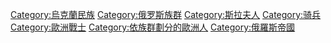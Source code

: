 {{Commons category|Cossacks}}

[[Category:烏克蘭民族|Category:烏克蘭民族]]
[[Category:俄罗斯族群|Category:俄罗斯族群]]
[[Category:斯拉夫人|Category:斯拉夫人]]
[[Category:骑兵|Category:骑兵]]
[[Category:歐洲戰士|Category:歐洲戰士]]
[[Category:依族群劃分的歐洲人|Category:依族群劃分的歐洲人]]
[[Category:俄羅斯帝國|Category:俄羅斯帝國]]